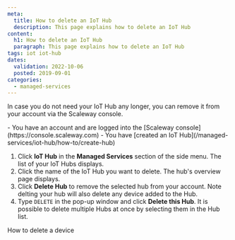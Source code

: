 ```yaml
---
meta:
  title: How to delete an IoT Hub
  description: This page explains how to delete an IoT Hub
content:
  h1: How to delete an IoT Hub
  paragraph: This page explains how to delete an IoT Hub
tags: iot iot-hub 
dates:
  validation: 2022-10-06
  posted: 2019-09-01
categories:
  - managed-services
---
```


In case you do not need your IoT Hub any longer, you can remove it from your account via the Scaleway console. 

<Macro id="iam-requirements" />
 
<Message type="requirement">
  - You have an account and are logged into the [Scaleway console](https://console.scaleway.com)
  - You have [created an IoT Hub](/managed-services/iot-hub/how-to/create-hub)
</Message>

1. Click **IoT Hub** in the **Managed Services** section of the side menu. The list of your IoT Hubs displays.
2. Click the name of the IoT Hub you want to delete. The hub's overview page displays. 
3. Click **Delete Hub** to remove the selected hub from your account. 
    <Lightbox src="scaleway-iothub_delete.webp" alt="" />
    <Message type="important">
      Note delting your hub will also delete any device added to the Hub.
    </Message>
4. Type `DELETE` in the pop-up window and click **Delete this Hub**.
    <Message type="tip">
      It is possible to delete multiple Hubs at once by selecting them in the Hub list.
    </Message>


<Navigation title="See Also">
  <PreviousButton to="/managed-services/iot-hub/how-to/delete-device/">How to delete a device</PreviousButton>
</Navigation>
